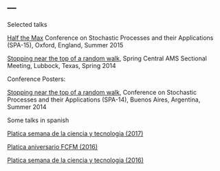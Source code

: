 ---
---

<link rel="stylesheet" href="styles.css" type="text/css">

Selected talks

[Half the Max](Oxford Talk.pdf) Conference on Stochastic Processes and their Applications (SPA-$15$), Oxford, England, Summer 2015

[Stopping near the top of a random walk](Lubbock talk.pdf), Spring Central AMS Sectional Meeting, Lubbock, Texas, Spring 2014

Conference Posters:

[Stopping near the top of a random walk](Stopping near(poster).pdf), Conference on Stochastic Processes and their Applications (SPA-$14$), Buenos Aires, Argentina, Summer 2014

Some talks in spanish

[Platica semana de la ciencia y tecnologia (2017)](Platica_ciencia_y_tecnologia_2017.pdf)

[Platica aniversario FCFM (2016)](Platica_aniversario_FCFM.pdf)

[Platica semana de la ciencia y tecnologia (2016)](Platica_ciencia_y_tecnologia_2016.pdf)
